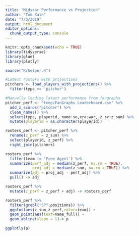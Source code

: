 ```yaml
---
title: "Midyear Performance vs Projection"
author: "Tom Kain"
date: "7/3/2019"
output: html_document
editor_options: 
  chunk_output_type: console
---
```


```r
knitr::opts_chunk$set(echo = TRUE)
library(tidyverse)
library(glue)
library(plotly)

source("R/helper.R")
```


```r
#Latest rosters with projections
pitchers <- load_players_with_projections() %>% 
  filter(type == 'pitcher')

#Manually loading latest performance from fangraphs
pitcher_perf <- "temp/FanGraphs Leaderboard.csv" %>% 
  add_z_scores("pitcher") %>% 
  clean_names() %>% 
  select(type, playerid, name:so,era:war, z_sv:z_sum) %>% 
  mutate(playerid = as.character(playerid))

rosters_perf <- pitcher_perf %>% 
  rename(z_perf = z_sum) %>% 
  select(playerid, z_perf) %>% 
  right_join(pitchers)

rosters_perf %>% 
  filter(team != 'Free Agent') %>% 
  summarize(perf_adj = median(z_perf, na.rm = TRUE),
            proj_adj = median(z_sum, na.rm = TRUE)) %>% 
  summarize(adj = proj_adj - perf_adj) %>% 
  pull() -> adj

rosters_perf %>% 
  mutate(z_perf = z_perf + adj) -> rosters_perf
```

```r
rosters_perf %>% 
  filter(grepl("SP",positions)) %>% 
  ggplot(aes(z_sum,z_perf,color=team)) +
  geom_point(aes(text=name_full)) +
  geom_abline(slope = 1)-> p

ggplotly(p)
```